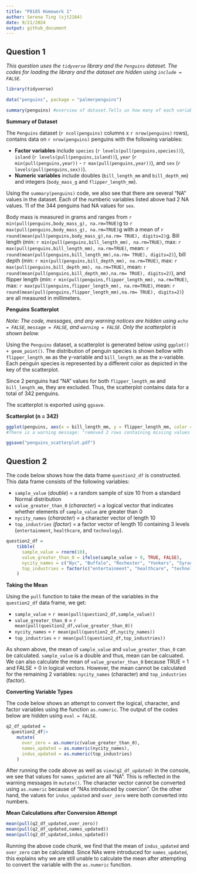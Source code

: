 ```yaml
---
title: "P8105 Homework 1"
author: Serena Ting (sjt2164) 
date: 9/21/2024
output: github_document
---
```


## Question 1

_This question uses the `tidyverse` library and the `Penguins` dataset. The codes for loading the library and the dataset are hidden using `include = FALSE`._

```r
library(tidyverse)
```

```r
data("penguins", package = "palmerpenguins")
```

```r
summary(penguins) #overview of dataset.Tells us how many of each variable contains "NA".
```

**Summary of Dataset**

The `Penguins` dataset (`r ncol(penguins)` columns x `r nrow(penguins)` rows), contains data on `r nrow(penguins)` penguins with the following variables:

* **Factor variables** include `species` (`r levels(pull(penguins,species))`), `island` (`r levels(pull(penguins,island))`), `year` (`r min(pull(penguins,year))` - `r max(pull(penguins,year))`), and `sex` (`r levels(pull(penguins,sex))`). 
* **Numeric variables** include doubles (`bill_length_mm` and `bill_depth_mm`) and integers (`body_mass_g` and `flipper_length_mm`). 

Using the `summary(penguins)` code, we also see that there are several "NA" values in the dataset. Each of the numberic variables listed above had 2 NA values. 11 of the 344 penguins had NA values for `sex`.

Body mass is measured in grams and ranges from `r min(pull(penguins,body_mass_g), na.rm=TRUE)`g to `r max(pull(penguins,body_mass_g), na.rm=TRUE)`g with a mean of `r round(mean(pull(penguins,body_mass_g),na.rm= TRUE), digits=2)`g. Bill length (min: `r min(pull(penguins,bill_length_mm), na.rm=TRUE)`, max: `r max(pull(penguins,bill_length_mm), na.rm=TRUE)`, mean: `r round(mean(pull(penguins,bill_length_mm),na.rm= TRUE), digits=2)`), bill depth (min: `r min(pull(penguins,bill_depth_mm), na.rm=TRUE)`, max: `r max(pull(penguins,bill_depth_mm), na.rm=TRUE)`, mean: `r round(mean(pull(penguins,bill_depth_mm),na.rm= TRUE), digits=2)`), and flipper length (min: `r min(pull(penguins,flipper_length_mm), na.rm=TRUE)`, max: `r max(pull(penguins,flipper_length_mm), na.rm=TRUE)`, mean: `r round(mean(pull(penguins,flipper_length_mm),na.rm= TRUE), digits=2)`) are all measured in millimeters.

**Penguins Scatterplot**

_Note: The code, messages, and any warning notices are hidden using `echo = FALSE`, `message = FALSE`, and `warning = FALSE`. Only the scatterplot is shown below._

Using the `Penguins` dataset, a scatterplot is generated below using `ggplot() + geom_point()`. The distribution of penguin species is shown bellow with `flipper_length_mm` as the y-variable and `bill_length_mm` as the x-variable. Each penguin species is represented by a different color as depicted in the key of the scatterplot.

Since 2 penguins had "NA" values for both `flipper_length_mm` and `bill_length_mm`, they are excluded. Thus, the scatterplot contains data for a total of 342 penguins. 

The scatterplot is exported using `ggsave`.

**Scatterplot (n = 342)**

```r
ggplot(penguins, aes(x = bill_length_mm, y = flipper_length_mm, color = species)) + geom_point()
#There is a warning message: "removed 2 rows containing missing values or values outside the scale range (`geom_point()`).

ggsave("penguins_scatterplot.pdf")
```

## Question 2

The code below shows how the data frame `question2_df` is constructed. This data frame consists of the following variables:

* `sample_value` (_double_) = a random sample of size 10 from a standard Normal distribution
* `value_greater_than_0` (_character_) = a logical vector that indicates whether elements of `sample_value` are greater than 0
* `nycity_names` (_character_) = a character vector of length 10
* `top_industries` (_factor_) = a factor vector of length 10 containing 3 levels (`entertainment`, `healthcare`, and `technology`). 

```r
question2_df = 
    tibble(
      sample_value = rnorm(10),
      value_greater_than_0 = ifelse(sample_value > 0, TRUE, FALSE),
      nycity_names = c("Nyc", "Buffalo", "Rochester", "Yonkers", "Syracuse", "Albany", "New Rochelle", "Schenectady", "Utica", "Mount_Vernon"),
      top_industries = factor(c("entertainment", "healthcare", "technology", "healthcare", "healthcare", "healthcare", "technology", "technology", "technology", "healthcare"))
    )
```

**Taking the Mean**

Using the `pull` function to take the mean of the variables in the `question2_df` data frame, we get:

* `sample_value` = `r mean(pull(question2_df,sample_value))`
* `value_greater_than_0` = `r mean(pull(question2_df,value_greater_than_0))`
* `nycity_names` = `r mean(pull(question2_df,nycity_names))`
* `top_industries` = `r mean(pull(question2_df,top_industries))`

As shown above, the mean of `sample_value` and `value_greater_than_0` can be calculated. `sample_value` is a double and thus, mean can be calcuated. We can also calculate the mean of `value_greater_than_0` because TRUE = 1 and FALSE = 0 in logical vectors. However, the mean cannot be calculated for the remaining 2 variables: `nycity_names` (character) and `top_industries` (factor). 

**Converting Variable Types**

The code below shows an attempt to convert the logical, character, and factor variables using the function `as.numeric`. The output of the codes below are hidden using `eval = FALSE`.

```r
q2_df_updated = 
  question2_df|>
    mutate(
      over_zero = as.numeric(value_greater_than_0),
      names_updated = as.numeric(nycity_names),
      indus_updated = as.numeric(top_industries)
    )
```

After running the code above as well as `view(q2_df_updated)` in the console, we see that values for `names_updated` are all "NA". This is reflected in the warning messages in `mutate()`. The character vector cannot be converted using `as.numeric` because of "NAs introduced by coercion". On the other hand, the values for `indus_updated` and `over_zero` were both converted into numbers. 

**Mean Calculations after Conversion Attempt**

```r
mean(pull(q2_df_updated,over_zero))
mean(pull(q2_df_updated,names_updated))
mean(pull(q2_df_updated,indus_updated))
```

Running the above code chunk, we find that the mean of `indus_updated` and `over_zero` can be calculated. Since NAs were introduced for `names_updated`, this explains why we are still unable to calculate the mean after attempting to convert the variable with the `as.numeric` function.
